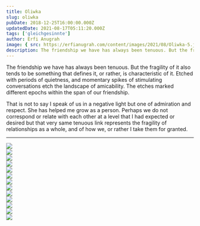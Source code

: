 ```yaml
---
title: Oliwka
slug: oliwka
pubDate: 2018-12-25T16:00:00.000Z
updatedDate: 2021-08-17T05:11:20.000Z
tags: ['gleichgesinnte']
author: Erfi Anugrah
image: { src: https://erfianugrah.com/content/images/2021/08/Oliwka-5.jpg, alt: oliwka_5 }
description: The friendship we have has always been tenuous. But the fragility of it also tends to be something that defines it, or rather, is characteristic of it.
---
```


The friendship we have has always been tenuous. But the fragility of it also tends to be something that defines it, or rather, is characteristic of it. Etched with periods of quietness, and momentary spikes of stimulating conversations etch the landscape of amicability. The etches marked different epochs within the span of our friendship.

That is not to say I speak of us in a negative light but one of admiration and respect. She has helped me grow as a person. Perhaps we do not correspond or relate with each other at a level that I had expected or desired but that very same tenuous link represents the fragility of relationships as a whole, and of how we, or rather I take them for granted.

---
<div class="grid grid-cols-1 sm:grid-cols-2 md:grid-cols-3 lg:grid-cols-4 gap-4">
    <div class="col-span-1">
        <a href ="https://erfianugrah.com/content/images/2021/08/Oliwka.jpg"  data-fslightbox="gallery">
            <img src="https://erfianugrah.com/content/images/2021/08/Oliwka.jpg" />
        </a>
    </div>
    <div class="col-span-1">
        <a href ="https://erfianugrah.com/content/images/2021/08/Oliwka-1.jpg"  data-fslightbox="gallery">
            <img src="https://erfianugrah.com/content/images/2021/08/Oliwka-1.jpg" />
        </a>
    </div>
    <div class="col-span-1">
        <a href ="https://erfianugrah.com/content/images/2021/08/Oliwka-3.jpg"  data-fslightbox="gallery">
            <img src="https://erfianugrah.com/content/images/2021/08/Oliwka-3.jpg" />
        </a>
    </div>
    <div class="col-span-1">
        <a href ="https://erfianugrah.com/content/images/2021/08/Oliwka-4.jpg"  data-fslightbox="gallery">
            <img src="https://erfianugrah.com/content/images/2021/08/Oliwka-4.jpg" />
        </a>
    </div>
    <div class="col-span-1">
        <a href ="https://erfianugrah.com/content/images/2021/08/Oliwka-5.jpg"  data-fslightbox="gallery">
            <img src="https://erfianugrah.com/content/images/2021/08/Oliwka-5.jpg" />
        </a>
    </div>
    <div class="col-span-1">
        <a href ="https://erfianugrah.com/content/images/2021/08/Oliwka-6.jpg"  data-fslightbox="gallery">
            <img src="https://erfianugrah.com/content/images/2021/08/Oliwka-6.jpg" />
        </a>
    </div>
    <div class="col-span-1">
        <a href ="https://erfianugrah.com/content/images/2021/08/Oliwka-8-1.jpg"  data-fslightbox="gallery">
            <img src="https://erfianugrah.com/content/images/2021/08/Oliwka-8-1.jpg" />
        </a>
    </div>
    <div class="col-span-1">
        <a href ="https://erfianugrah.com/content/images/2021/08/Oliwka-7-2.jpg"  data-fslightbox="gallery">
            <img src="https://erfianugrah.com/content/images/2021/08/Oliwka-7-2.jpg" />
        </a>
    </div>
    <div class="col-span-1">
        <a href ="https://erfianugrah.com/content/images/2021/08/Oliwka-13-2.jpg"  data-fslightbox="gallery">
            <img src="https://erfianugrah.com/content/images/2021/08/Oliwka-13-2.jpg" />
        </a>
    </div>
    <div class="col-span-1">
        <a href ="https://erfianugrah.com/content/images/2021/08/Oliwka-9.jpg"  data-fslightbox="gallery">
            <img src="https://erfianugrah.com/content/images/2021/08/Oliwka-9.jpg" />
        </a>
    </div>
    <div class="col-span-1">
        <a href ="https://erfianugrah.com/content/images/2021/08/Oliwka-15.jpg"  data-fslightbox="gallery">
            <img src="https://erfianugrah.com/content/images/2021/08/Oliwka-15.jpg" />
        </a>
    </div>
    <div class="col-span-1">
        <a href ="https://erfianugrah.com/content/images/2021/08/Oliwka-10.jpg"  data-fslightbox="gallery">
            <img src="https://erfianugrah.com/content/images/2021/08/Oliwka-10.jpg" />
        </a>
    </div>
    <div class="col-span-1">
        <a href ="https://erfianugrah.com/content/images/2021/08/Oliwka-12.jpg"  data-fslightbox="gallery">
            <img src="https://erfianugrah.com/content/images/2021/08/Oliwka-12.jpg" />
        </a>
    </div>
</div>
